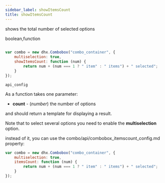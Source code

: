 ```yaml
---
sidebar_label: showItemsCount
title: showItemsCount
---
```



          


<Short>
 
shows the total number of selected options





</Short>



<Type>
 boolean,function


</Type>


~~~js
 
var combo = new dhx.Combobox("combo_container", {
    multiselection: true,
    showItemsCount: function (num) {
        return num + (num === 1 ? " item" : " items") + " selected";
    }
});


~~~
	api_config

<Descr>
 
As a function takes one parameter:

- <strong>count</strong> - (*number*) the number of options

and should return a template for displaying a result.

Note that to select several options you need to enable the <strong>multiselection</strong> option.


</Descr>


 instead of it, you can use the combo/api/combobox_itemscount_config.md property:

~~~js
var combo = new dhx.Combobox("combo_container", {
    multiselection: true,
    itemsCount: function (num) {
        return num + (num === 1 ? " item" : " items") + " selected";
    }
});
~~~

